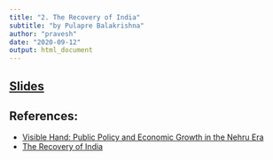 ```yaml
---
title: "2. The Recovery of India"
subtitle: "by Pulapre Balakrishna"
author: "pravesh"
date: "2020-09-12"
output: html_document
---
```



## [Slides](Recovery-of-India.html){target="blank"}

## References:
- [Visible Hand: Public Policy and Economic Growth in the Nehru Era](https://core.ac.uk/download/pdf/19918818.pdf)
- [The Recovery of India](https://www.jstor.org/stable/40276833?seq=1#page_scan_tab_contents)

